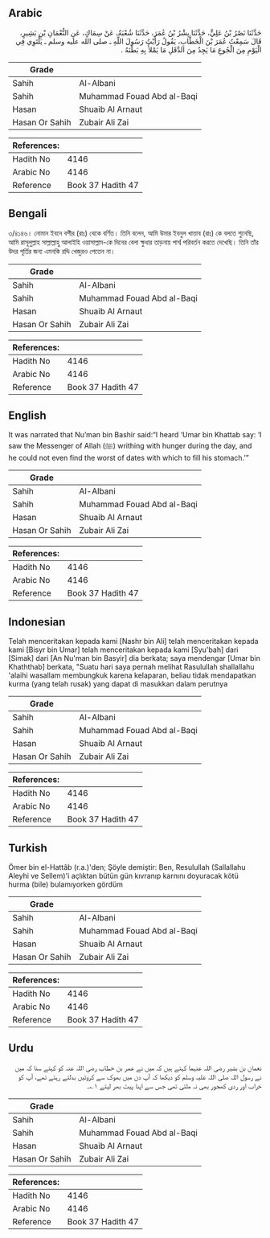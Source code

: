 ## Arabic


<div dir="rtl" lang="ar" style={{fontSize:'larger',backgroundColor:'#f8f9fa',padding:20}}>
حَدَّثَنَا نَصْرُ بْنُ عَلِيٍّ، حَدَّثَنَا بِشْرُ بْنُ عُمَرَ، حَدَّثَنَا شُعْبَةُ، عَنْ سِمَاكٍ، عَنِ النُّعْمَانِ بْنِ بَشِيرٍ، قَالَ سَمِعْتُ عُمَرَ بْنَ الْخَطَّابِ، يَقُولُ رَأَيْتُ رَسُولَ اللَّهِ ـ صلى الله عليه وسلم ـ يَلْتَوِي فِي الْيَوْمِ مِنَ الْجُوعِ مَا يَجِدُ مِنَ الدَّقَلِ مَا يَمْلأُ بِهِ بَطْنَهُ ‏.‏
</div>
<div style={{backgroundColor:'#f8f9fa',padding:20, marginBottom: 10}}><table> <thead> <tr> <th>Grade</th> <th></th> </tr> </thead> <tbody> <tr><td>Sahih</td><td>Al-Albani</td></tr><tr><td>Sahih</td><td>Muhammad Fouad Abd al-Baqi</td></tr><tr><td>Hasan</td><td>Shuaib Al Arnaut</td></tr><tr><td>Hasan Or Sahih</td><td>Zubair Ali Zai</td></tr></tbody></table><table> <thead> <tr> <th>References:</th> <th></th> </tr> </thead> <tbody><tr><td>Hadith No</td><td>4146</td></tr><tr><td>Arabic No</td><td>4146</td></tr><tr><td>Reference</td><td>Book 37 Hadith 47</td></tr></tbody></table></div>

## Bengali


<div dir="ltr" lang="bn" style={{fontSize:'larger',backgroundColor:'#f8f9fa',padding:20}}>
৩/৪১৪৬। নোমান ইবনে বশীর (রাঃ) থেকে বর্ণিত। তিনি বলেন, আমি উমার ইবনুল খাত্তাব (রাঃ) কে বলতে শুনেছি, আমি রাসূলুল্লাহ সাল্লাল্লাহু আলাইহি ওয়াসাল্লাম-কে দিনের বেলা ক্ষুধার তাড়নায় পার্শ্ব পরিবর্তন করতে দেখেছি। তিনি তাঁর উদর পূর্তির জন্য এমনকি রদ্দি খেজুরও পেতেন না।
</div>
<div style={{backgroundColor:'#f8f9fa',padding:20, marginBottom: 10}}><table> <thead> <tr> <th>Grade</th> <th></th> </tr> </thead> <tbody> <tr><td>Sahih</td><td>Al-Albani</td></tr><tr><td>Sahih</td><td>Muhammad Fouad Abd al-Baqi</td></tr><tr><td>Hasan</td><td>Shuaib Al Arnaut</td></tr><tr><td>Hasan Or Sahih</td><td>Zubair Ali Zai</td></tr></tbody></table><table> <thead> <tr> <th>References:</th> <th></th> </tr> </thead> <tbody><tr><td>Hadith No</td><td>4146</td></tr><tr><td>Arabic No</td><td>4146</td></tr><tr><td>Reference</td><td>Book 37 Hadith 47</td></tr></tbody></table></div>

## English


<div dir="ltr" lang="en" style={{fontSize:'larger',backgroundColor:'#f8f9fa',padding:20}}>
It was narrated that Nu’man bin Bashir said:“I heard ‘Umar bin Khattab say: ‘I saw the Messenger of Allah (ﷺ) writhing with hunger during the day, and he could not even find the worst of dates with which to fill his stomach.’”
</div>
<div style={{backgroundColor:'#f8f9fa',padding:20, marginBottom: 10}}><table> <thead> <tr> <th>Grade</th> <th></th> </tr> </thead> <tbody> <tr><td>Sahih</td><td>Al-Albani</td></tr><tr><td>Sahih</td><td>Muhammad Fouad Abd al-Baqi</td></tr><tr><td>Hasan</td><td>Shuaib Al Arnaut</td></tr><tr><td>Hasan Or Sahih</td><td>Zubair Ali Zai</td></tr></tbody></table><table> <thead> <tr> <th>References:</th> <th></th> </tr> </thead> <tbody><tr><td>Hadith No</td><td>4146</td></tr><tr><td>Arabic No</td><td>4146</td></tr><tr><td>Reference</td><td>Book 37 Hadith 47</td></tr></tbody></table></div>

## Indonesian


<div dir="ltr" lang="id" style={{fontSize:'larger',backgroundColor:'#f8f9fa',padding:20}}>
Telah menceritakan kepada kami [Nashr bin Ali] telah menceritakan kepada kami [Bisyr bin Umar] telah menceritakan kepada kami [Syu'bah] dari [Simak] dari [An Nu'man bin Basyir] dia berkata; saya mendengar [Umar bin Khaththab] berkata, "Suatu hari saya pernah melihat Rasulullah shallallahu 'alaihi wasallam membungkuk karena kelaparan, beliau tidak mendapatkan kurma (yang telah rusak) yang dapat di masukkan dalam perutnya
</div>
<div style={{backgroundColor:'#f8f9fa',padding:20, marginBottom: 10}}><table> <thead> <tr> <th>Grade</th> <th></th> </tr> </thead> <tbody> <tr><td>Sahih</td><td>Al-Albani</td></tr><tr><td>Sahih</td><td>Muhammad Fouad Abd al-Baqi</td></tr><tr><td>Hasan</td><td>Shuaib Al Arnaut</td></tr><tr><td>Hasan Or Sahih</td><td>Zubair Ali Zai</td></tr></tbody></table><table> <thead> <tr> <th>References:</th> <th></th> </tr> </thead> <tbody><tr><td>Hadith No</td><td>4146</td></tr><tr><td>Arabic No</td><td>4146</td></tr><tr><td>Reference</td><td>Book 37 Hadith 47</td></tr></tbody></table></div>

## Turkish


<div dir="ltr" lang="tr" style={{fontSize:'larger',backgroundColor:'#f8f9fa',padding:20}}>
Ömer bin el-Hattâb (r.a.)'den; Şöyle demiştir: Ben, Resulullah (Sallallahu Aleyhi ve Sellem)'i açlıktan bütün gün kıvranıp karnını doyuracak kötü hurma (bile) bulamıyorken gördüm
</div>
<div style={{backgroundColor:'#f8f9fa',padding:20, marginBottom: 10}}><table> <thead> <tr> <th>Grade</th> <th></th> </tr> </thead> <tbody> <tr><td>Sahih</td><td>Al-Albani</td></tr><tr><td>Sahih</td><td>Muhammad Fouad Abd al-Baqi</td></tr><tr><td>Hasan</td><td>Shuaib Al Arnaut</td></tr><tr><td>Hasan Or Sahih</td><td>Zubair Ali Zai</td></tr></tbody></table><table> <thead> <tr> <th>References:</th> <th></th> </tr> </thead> <tbody><tr><td>Hadith No</td><td>4146</td></tr><tr><td>Arabic No</td><td>4146</td></tr><tr><td>Reference</td><td>Book 37 Hadith 47</td></tr></tbody></table></div>

## Urdu


<div dir="rtl" lang="ur" style={{fontSize:'larger',backgroundColor:'#f8f9fa',padding:20}}>
نعمان بن بشیر رضی اللہ عنہما کہتے ہیں کہ میں نے عمر بن خطاب رضی اللہ عنہ کو کہتے سنا کہ میں نے رسول اللہ صلی اللہ علیہ وسلم کو دیکھا کہ آپ دن میں بھوک سے کروٹیں بدلتے رہتے تھے، آپ کو خراب اور ردی کھجور بھی نہ ملتی تھی جس سے اپنا پیٹ بھر لیتے ۱؎۔
</div>
<div style={{backgroundColor:'#f8f9fa',padding:20, marginBottom: 10}}><table> <thead> <tr> <th>Grade</th> <th></th> </tr> </thead> <tbody> <tr><td>Sahih</td><td>Al-Albani</td></tr><tr><td>Sahih</td><td>Muhammad Fouad Abd al-Baqi</td></tr><tr><td>Hasan</td><td>Shuaib Al Arnaut</td></tr><tr><td>Hasan Or Sahih</td><td>Zubair Ali Zai</td></tr></tbody></table><table> <thead> <tr> <th>References:</th> <th></th> </tr> </thead> <tbody><tr><td>Hadith No</td><td>4146</td></tr><tr><td>Arabic No</td><td>4146</td></tr><tr><td>Reference</td><td>Book 37 Hadith 47</td></tr></tbody></table></div>